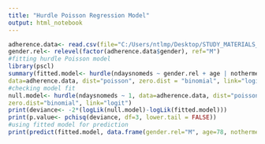---
title: "Hurdle Poisson Regression Model"
output: html_notebook
---

```{r}
adherence.data<- read.csv(file="C:/Users/ntlmp/Desktop/STUDY_MATERIALS_STAT410F23/Data_for_Exercises/Exercise5.13Data.csv", header=TRUE, sep=",")
gender.rel<- relevel(factor(adherence.data$gender), ref="M")
#fitting hurdle Poisson model
library(pscl)
summary(fitted.model<- hurdle(ndaysnomeds ~ gender.rel + age | nothermeds, 
data=adherence.data, dist="poisson", zero.dist = "binomial", link="logit"))
#checking model fit
null.model<- hurdle(ndaysnomeds ~ 1, data=adherence.data, dist="poisson", 
zero.dist="binomial", link="logit") 
print(deviance<- -2*(logLik(null.model)-logLik(fitted.model)))
print(p.value<- pchisq(deviance, df=3, lower.tail = FALSE))
#using fitted model for prediction
print(predict(fitted.model, data.frame(gender.rel="M", age=78, nothermeds=0)))
```

